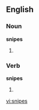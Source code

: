 ==English==

===Noun===
'''snipes'''

# {{plural of|[[snipe]]}}

===Verb===
'''snipes'''

# {{third-person singular of|[[snipe]]}}

[[vi:snipes]]